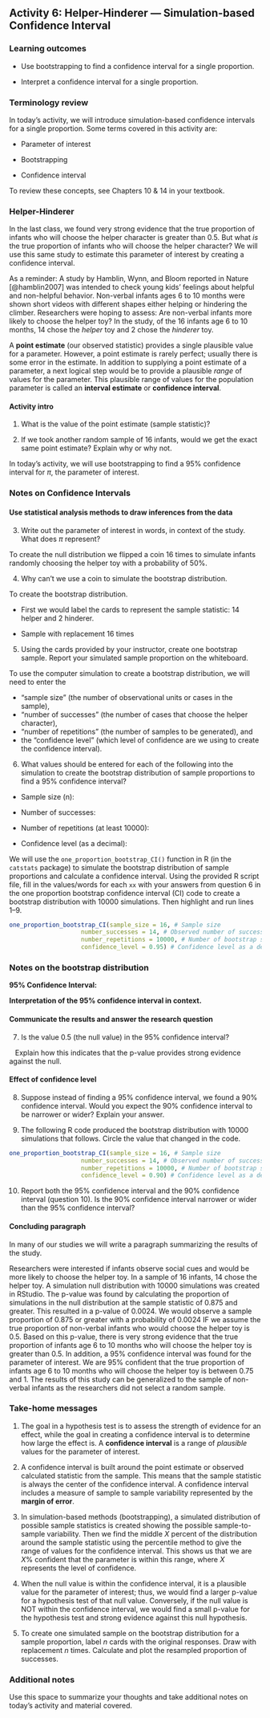 ## Activity 6:  Helper-Hinderer --- Simulation-based Confidence Interval

\setstretch{1}

### Learning outcomes

* Use bootstrapping to find a confidence interval for a single proportion.

* Interpret a confidence interval for a single proportion.

### Terminology review

In today's activity, we will introduce simulation-based confidence intervals for a single proportion. Some terms covered in this activity are:

* Parameter of interest

* Bootstrapping

* Confidence interval

To review these concepts, see Chapters 10 & 14 in your textbook.

### Helper-Hinderer

In the last class, we found very strong evidence that the true proportion of infants who will choose the helper character is greater than 0.5. But what *is* the true proportion of infants who will choose the helper character? We will use this same study to estimate this parameter of interest by creating a confidence interval. 

As a reminder: A study by Hamblin, Wynn, and Bloom reported in Nature [@hamblin2007] was intended to check young kids' feelings about helpful and non-helpful behavior. Non-verbal infants ages 6 to 10 months were shown short videos with different shapes either helping or hindering the climber. Researchers were hoping to assess: Are non-verbal infants more likely to choose the helper toy? In the study, of the 16 infants age 6 to 10 months, 14 chose the *helper* toy and 2 chose the *hinderer* toy.

A **point estimate** (our observed statistic) provides a single plausible value for a parameter. However, a point estimate is rarely perfect; usually there is some error in the estimate. In addition to supplying a point estimate of a parameter, a next logical step would be to provide a plausible *range* of values for the parameter. This plausible range of values for the population parameter is called an **interval estimate** or **confidence interval**. 

#### Activity intro {-}

1.  What is the value of the point estimate (sample statistic)?

\vspace{0.3in}

2.  If we took another random sample of 16 infants, would we get the exact same point estimate?  Explain why or why not.

\vspace{0.5in}

In today's activity, we will use bootstrapping to find a 95\% confidence interval for $\pi$, the parameter of interest.  


### Notes on Confidence Intervals {-}

\vspace{2in}

#### Use statistical analysis methods to draw inferences from the data {-}

3.  Write out the parameter of interest in words, in context of the study.  What does $\pi$ represent?

\vspace{0.5in}

To create the null distribution we flipped a coin 16 times to simulate infants randomly choosing the helper toy with a probability of 50\%.  

4. Why can't we use a coin to simulate the bootstrap distribution.

\vspace{0.7in}

To create the bootstrap distribution.

* First we would label the cards to represent the sample statistic: 14 helper and 2 hinderer.

* Sample with replacement 16 times

5. Using the cards provided by your instructor, create one bootstrap sample.  Report your simulated sample proportion on the whiteboard.

\vspace{0.3in}

To use the computer simulation to create a bootstrap distribution, we will need to enter the 

* "sample size" (the number of observational units or cases in the sample),
* "number of successes" (the number of cases that choose the helper character), 
* "number of repetitions" (the number of samples to be generated), and 
* the "confidence level" (which level of confidence are we using to create the confidence interval).

6.  What values should be entered for each of the following into the simulation to create the bootstrap distribution of sample proportions to find a 95\% confidence interval?
\vspace{1mm}

* Sample size (n):

\vspace{.1in}
 
* Number of successes:
    
\vspace{.1in}
* Number of repetitions (at least 10000):
    
\vspace{.1in}
* Confidence level (as a decimal):
    
\vspace{.1in}

We will use the `one_proportion_bootstrap_CI()` function in R (in the `catstats` package) to simulate the bootstrap distribution of sample proportions and calculate a confidence interval. Using the provided R script file, fill in the values/words for each `xx` with your answers from question 6 in the one proportion bootstrap confidence interval (CI) code to create a bootstrap distribution with 10000 simulations. Then highlight and run lines 1--9.

```r
one_proportion_bootstrap_CI(sample_size = 16, # Sample size
                    number_successes = 14, # Observed number of successes
                    number_repetitions = 10000, # Number of bootstrap samples to use
                    confidence_level = 0.95) # Confidence level as a decimal
```

### Notes on the bootstrap distribution {-}

\vspace{1.5in}

**95\% Confidence Interval:**

**Interpretation of the 95\% confidence interval in context.**

\vspace{.6in}

#### Communicate the results and answer the research question {-}

7.  Is the value 0.5 (the null value) in the 95\% confidence interval?

\vspace{.2in}

|    Explain how this indicates that the p-value provides strong evidence against the null.

\vspace{0.5in}

#### Effect of confidence level {-}

8.  Suppose instead of finding a 95\% confidence interval, we found a 90\% confidence interval.  Would you expect the 90\% confidence interval to be narrower or wider?  Explain your answer.

\vspace{0.4in}

9.  The following R code produced the bootstrap distribution with 10000 simulations that follows.  Circle the value that changed in the code. 

```r
one_proportion_bootstrap_CI(sample_size = 16, # Sample size
                    number_successes = 14, # Observed number of successes
                    number_repetitions = 10000, # Number of bootstrap samples to use
                    confidence_level = 0.90) # Confidence level as a decimal
```


10.  Report both the 95\% confidence interval and the 90\% confidence interval (question 10).  Is the 90\% confidence interval narrower or wider than the 95\% confidence interval?

\vspace{0.5in}
\newpage

#### Concluding paragraph {-}

In many of our studies we will write a paragraph summarizing the results of the study. 

\setstretch{1.75}

Researchers were interested if infants observe social cues and would be more likely to choose the helper toy.  In a sample of 16 infants, 14 chose the helper toy.  A simulation null distribution with 10000 simulations was created in RStudio.  The p-value was found by calculating the proportion of simulations in the null distribution at the sample statistic of 0.875 and greater.  This resulted in a p-value of 0.0024.  We would observe a sample proportion of 0.875 or greater with a probability of 0.0024 IF we assume the true proportion of non-verbal infants who would choose the helper toy is 0.5. Based on this p-value, there is very strong evidence that the true proportion of infants age 6 to 10 months who will choose the helper toy is greater than 0.5.  In addition, a 95\% confidence interval was found for the parameter of interest.  We are 95\% confident that the true proportion of infants age 6 to 10 months who will choose the helper toy is between 0.75 and 1. The results of this study can be generalized to the sample of non-verbal infants as the researchers did not select a random sample.

\setstretch{1}

### Take-home messages

1.	The goal in a hypothesis test is to assess the strength of evidence for an effect, while the goal in creating a confidence interval is to determine how large the effect is.  A **confidence interval** is a range of *plausible* values for the parameter of interest.  

2. A confidence interval is built around the point estimate or observed calculated statistic from the sample.  This means that the sample statistic is always the center of the confidence interval. A confidence interval includes a measure of sample to sample variability represented by the **margin of error**.   

3. In simulation-based methods (bootstrapping), a simulated distribution of possible sample statistics is created showing the possible sample-to-sample variability.  Then we find the middle $X$ percent of the distribution around the sample statistic using the percentile method to give the range of values for the confidence interval.  This shows us that we are $X$% confident that the parameter is within this range, where $X$ represents the level of confidence.

4.  When the null value is within the confidence interval, it is a plausible value for the parameter of interest; thus, we would find a larger p-value for a hypothesis test of that null value.  Conversely, if the null value is NOT within the confidence interval, we would find a small p-value for the hypothesis test and strong evidence against this null hypothesis. 

5. To create one simulated sample on the bootstrap distribution for a sample proportion, label $n$ cards with the original responses.  Draw with replacement $n$ times.  Calculate and plot the resampled proportion of successes.

### Additional notes

Use this space to summarize your thoughts and take additional notes on today's activity and material covered.

\newpage

